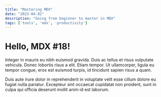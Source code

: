 ```yaml
---
title: "Mastering MDX"
date: "2023-04-02"
description: "Going from beginner to master in MDX"
tags: ['tools', 'mdx', 'productivity']
---
```


# Hello, MDX #18!

Integer in mauris eu nibh euismod gravida. Duis ac tellus et risus vulputate vehicula. Donec lobortis risus a elit. Etiam tempor. Ut ullamcorper, ligula eu tempor congue, eros est euismod turpis, id tincidunt sapien risus a quam.

Duis aute irure dolor in reprehenderit in voluptate velit esse cillum dolore eu fugiat nulla pariatur. Excepteur sint occaecat cupidatat non proident, sunt in culpa qui officia deserunt mollit anim id est laborum.
